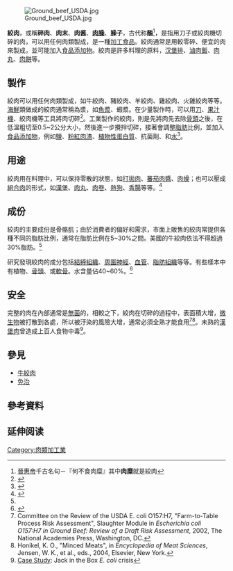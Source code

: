 {{not|text=欧洲饮食中的[[肉醬_(歐洲)|肉酱]]}}
[[File:Ground_beef_USDA.jpg|thumb]]

{{Redirect|醢|将人杀死后剁成肉酱的古代酷刑|醢刑}}

'''絞肉'''，或稱'''碎肉'''、'''肉末'''、'''肉酱'''、'''[[肉臊|肉臊]]'''、'''臊子'''，古代称'''醢'''<ref>[[晉惠帝|晉惠帝]]千古名句－『何不食肉糜』其中'''肉糜'''就是絞肉</ref>，是指用刀子或絞肉機切碎的肉，可以用任何肉類製成，是一種[[加工食品|加工食品]]。絞肉通常是用較零碎、便宜的肉來製成，並可能加入[[食品添加物|食品添加物]]。絞肉是許多料理的原料，[[汉堡排|汉堡排]]、[[滷肉飯|滷肉飯]]、[[肉丸|肉丸]]、[[肉餅|肉餅]]等。

==製作==
絞肉可以用任何肉類製成，如牛絞肉、豬絞肉、羊絞肉、雞絞肉、火雞絞肉等等。[[海鮮|海鮮]]類做成的絞肉通常稱為漿，如[[魚漿|魚漿]]、蝦漿。在少量製作時，可以用[[刀|刀]]、[[果汁機|果汁機]]、絞肉機等工具將肉切碎<ref>{{cite web|url=http://aht.seriouseats.com/archives/2011/04/the-burger-lab-whats-the-best-way-to-grind-beef.html|title=The Burger Lab: What's The Best Way To Grind Beef?|date=2011-04-01|author=J. Kenji López-Alt|publisher=Serious Eats|language=en}}</ref>。工業製作的絞肉，則是先將肉先去除[[骨頭|骨頭]]之後，在低溫粗切至0.5~2公分大小，然後進一步攪拌切碎，接著會調整[[脂肪|脂肪]]比例，並加入[[食品添加物|食品添加物]]，例如[[鹽|鹽]]、[[粉紅肉渣|粉紅肉渣]]、[[植物性蛋白質|植物性蛋白質]]、抗菌劑、和[[水|水]]<ref name=factsheet>{{cite web|url=http://www.beeffoodservice.com/CMDocs/BFS/BeefU/BeefUFactSheets/09_PI-GroundBeef.pdf|title=Ground Beef Production Information|publisher=Beef U.|format=pdf|access-date=2015-07-23|language=en|archive-url=https://web.archive.org/web/20160304045729/http://www.beeffoodservice.com/CMDocs/BFS/BeefU/BeefUFactSheets/09_PI-GroundBeef.pdf|archive-date=2016-03-04|dead-url=yes}}</ref>。

==用途==
絞肉用在料理中，可以保持零散的狀態，如[[打拋肉|打拋肉]]、[[蕃茄肉醬|蕃茄肉醬]]、[[肉燥|肉燥]]；也可以壓成[[組合肉|組合肉]]的形式，如[[漢堡|漢堡]]、[[肉丸|肉丸]]、[[肉卷|肉卷]]、[[熱狗|熱狗]]、[[香腸|香腸]]等等。<ref>{{cite web|title=188懶人料理／吃不膩！　7道超下飯的絞肉料理|url=http://www.ettoday.net/news/20150427/496348.htm|publisher=ETtoday|access-date=2015-07-23|language=zh}}</ref>

==成份==

{{nutritionalvalue
| name= 牛絞肉（15％的脂肪）
| kcal=215
| protein=18.59 g
| water=65.66 g
| fat=15 g
| satfat=5.715 g
| monofat = 6.469 g
| polyfat = 0.433 g
| carbs=0 g
| fiber=0 g
| starch=0 g
<!--minerals-->
| calcium_mg=15
| iron_mg=2.09
| magnesium_mg=18
| phosphorus_mg=171
| potassium_mg=295
| sodium_mg=66
| zinc_mg=4.48
<!--vitamins-->
| folate_ug=6
| niacin_mg=4.649
| riboflavin_mg=0.151
| thiamin_mg=0.042
| vitA_mg=18
| vitB6_mg=0.346
| vitB12_ug=2.17
| vitC_mg=0
| vitE_mg=0.17
| vitK_ug=1.3
| right=1
| source_usda=1}}
絞肉的主要成份是骨骼肌；由於消費者的偏好和需求，市面上販售的絞肉常提供各種不同的脂肪比例，通常在脂肪比例在5~30%之間。美國的牛絞肉依法不得超過30%脂肪。<ref name=factsheet />

研究發現絞肉的成分包括[[結締組織|結締組織]]、[[周圍神經|周圍神經]]、[[血管|血管]]、[[脂肪組織|脂肪組織]]等等。有些樣本中有植物、[[骨頭|骨頭]]、或[[軟骨|軟骨]]。水含量佔40~60%。<ref>{{cite journal|url=http://www.hnossalmeron.com/hamburguesas/prayson_anndiagpath_dec2008.pdf|title=Fast food hamburgers: what are we really eating?|journal=Annals of Diagnostic Pathology|volume=12|year=2008|page=406–409|deadurl=yes|archiveurl=https://web.archive.org/web/20131210120155/http://www.hnossalmeron.com/hamburguesas/prayson_anndiagpath_dec2008.pdf|archivedate=2013-12-10}}</ref>

==安全==
完整的肉在內部通常是[[無菌|無菌]]的，相較之下，絞肉在切碎的過程中，表面積大增，[[微生物|微生物]]被打散到各處，所以被汙染的風險大增，通常必須全熟才能食用<ref>Committee on the Review of the USDA E. coli O157:H7, "Farm-to-Table Process Risk Assessment", Slaughter Module in ''Escherichia coli O157:H7 in Ground Beef: Review of a Draft Risk Assessment'', 2002, The National Academies Press, Washington, DC.</ref><ref>Honikel, K. O., "Minced Meats", in ''Encyclopedia of Meat Sciences'', Jensen, W. K., et al., eds., 2004, Elsevier, New York.</ref>。未熟的[[漢堡肉|漢堡肉]]曾造成上百人食物中毒<ref>[http://www.ou.edu/deptcomm/dodjcc/groups/02C2/Jack%20in%20the%20Box.htm Case Study]: Jack in the Box ''E. coli'' crisis</ref>。

==參見==
*[[牛絞肉|牛絞肉]]
*[[免治|免治]]

==參考資料==
{{reflist}}

== 延伸阅读 ==
{{Wikisource further reading}}
[[Category:肉類加工業|Category:肉類加工業]]
